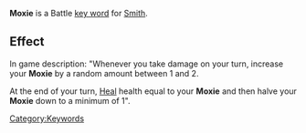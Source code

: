 '''Moxie''' is a Battle [[Key Words|key word]] for [[Smith]].

==Effect==
In game description: "Whenever you take damage on your turn, increase your '''Moxie''' by a random amount between 1 and 2.

At the end of your turn, [[Heal]] health equal to your '''Moxie''' and then halve your '''Moxie''' down to a minimum of 1".

[[Category:Keywords]]